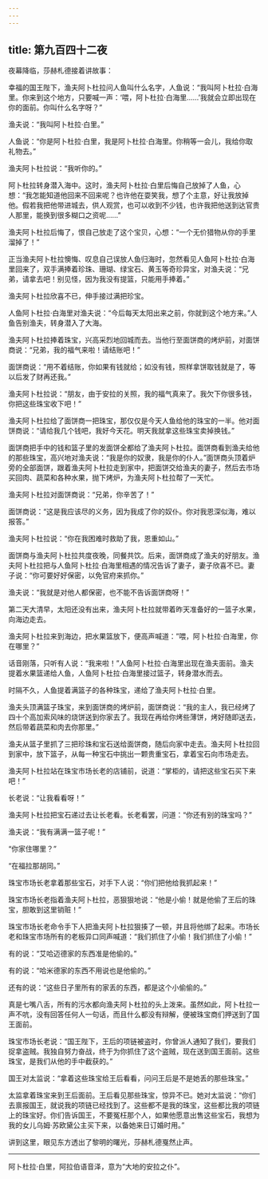 ```yaml
---
---
---
```

title: 第九百四十二夜
---






夜幕降临，莎赫札德接着讲故事：





幸福的国王陛下，渔夫阿卜杜拉问人鱼叫什么名字，人鱼说：“我叫阿卜杜拉·白海里。你来到这个地方，只要喊一声：‘喂，阿卜杜拉·白海里……’我就会立即出现在你的面前。你叫什么名字呀？”

渔夫说：“我叫阿卜杜拉·白里。”

人鱼说：“你是阿卜杜拉·白里，我是阿卜杜拉·白海里。你稍等一会儿，我给你取礼物去。”

渔夫阿卜杜拉说：“我听你的。”

阿卜杜拉转身潜入海中。这时，渔夫阿卜杜拉·白里后悔自己放掉了人鱼，心想：“我怎能知道他回来不回来呢？也许他在耍笑我，想了个主意，好让我放掉他。假若我把他带进城去，供人观赏，也可以收到不少钱，也许我把他送到达官贵人那里，能换到很多糊口之资呢……”

渔夫阿卜杜拉后悔了，恨自己放走了这个宝贝，心想：“一个无价猎物从你的手里溜掉了！”

正当渔夫阿卜杜拉懊悔、叹息自己误放人鱼归海时，忽然看见人鱼阿卜杜拉·白海里回来了，双手满捧着珍珠、珊瑚、绿宝石、黄玉等奇珍异宝，对渔夫说：“兄弟，请拿去吧！别见怪，因为我没有提篮，只能用手捧着。”

渔夫阿卜杜拉欣喜不已，伸手接过满把珍宝。

人鱼阿卜杜拉·白海里对渔夫说：“今后每天太阳出来之前，你就到这个地方来。”人鱼告别渔夫，转身潜入了大海。

渔夫阿卜杜拉捧着珠宝，兴高采烈地回城而去。当他行至面饼商的烤炉前，对面饼商说：“兄弟，我的福气来啦！请结账吧！”

面饼商说：“用不着结账，你如果有钱就给；如没有钱，照样拿饼取钱就是了，等以后发了财再还我。”

渔夫阿卜杜拉说：“朋友，由于安拉的关照，我的福气真来了。我欠下你很多钱，你把这些珠宝收下吧！”

渔夫阿卜杜拉给了面饼商一把珠宝，那仅仅是今天人鱼给他的珠宝的一半。他对面饼商说：“请给我几个钱吧，我好今天花。明天我就拿这些珠宝卖掉换钱。”

面饼商把手中的钱和篮子里的发面饼全都给了渔夫阿卜杜拉。面饼商看到渔夫给他的那些珠宝，高兴地对渔夫说：“我是你的奴隶，我是你的仆人。”面饼商头顶着炉旁的全部面饼，跟着渔夫阿卜杜拉走到家中，把面饼交给渔夫的妻子，然后去市场买回肉、蔬菜和各种水果，抛下烤炉，为渔夫阿卜杜拉帮了一天忙。

渔夫阿卜杜拉对面饼商说：“兄弟，你辛苦了！”

面饼商说：“这是我应该尽的义务，因为我成了你的奴仆。你对我恩深似海，难以报答。”

渔夫阿卜杜拉说：“你在我困难时救助了我，恩重如山。”

面饼商与渔夫阿卜杜拉共度夜晚，同餐共饮。后来，面饼商成了渔夫的好朋友。渔夫阿卜杜拉把与人鱼阿卜杜拉·白海里相遇的情况告诉了妻子，妻子欣喜不已。妻子说：“你可要好好保密，以免官府来抓你。”

渔夫说：“我就是对他人都保密，也不能不告诉面饼商呀！”

第二天大清早，太阳还没有出来，渔夫阿卜杜拉就带着昨天准备好的一篮子水果，向海边走去。

渔夫阿卜杜拉来到海边，把水果篮放下，便高声喊道：”喂，阿卜杜拉·白海里，你在哪里？”

话音刚落，只听有人说：“我来啦！”人鱼阿卜杜拉·白海里出现在渔夫面前。渔夫提着水果篮递给人鱼，人鱼阿卜杜拉·白海里接过篮子，转身潜水而去。

时隔不久，人鱼提着满篮子的各种珠宝，递给了渔夫阿卜杜拉·白里。

渔夫头顶满篮子珠宝，来到面饼商的烤炉前，面饼商说：“我的主人，我已经烤了四十个高加索风味的烧饼送到你家去了。我现在再给你烤些薄饼，烤好随即送去，然后带着蔬菜和肉去你那里。”

渔夫从篮子里抓了三把珍珠和宝石送给面饼商，随后向家中走去。渔夫阿卜杜拉回到家中，放下篮子，从每一种宝石中挑出一颗贵重宝石，拿着宝石向市场走去。

渔夫阿卜杜拉站在珠宝市场长老的店铺前，说道：“掌柜的，请把这些宝石买下来吧！”

长老说：“让我看看呀！”

渔夫阿卜杜拉把宝石递过去让长老看。长老看罢，问道：“你还有别的珠宝吗？”

渔夫说：“我有满满一篮子呢！”

“你家住哪里？”

“在福拉那胡同。”

珠宝市场长老拿着那些宝石，对手下人说：“你们把他给我抓起来！”

珠宝市场长老指着渔夫阿卜杜拉，恶狠狠地说：“他是小偷！就是他偷了王后的珠宝，胆敢到这里销赃！”

珠宝市场长老命令手下人把渔夫阿卜杜拉狠揍了一顿，并且将他绑了起来。市场长老和珠宝市场所有的老板异口同声喊道：“我们抓住了小偷！我们抓住了小偷！”

有的说：“艾哈迈德家的东西准是他偷的。”

有的说：“哈米德家的东西不用说也是他偷的。”

还有的说：“这些日子里所有的家丢的东西，都是这个小偷偷的。”

真是七嘴八舌，所有的污水都向渔夫阿卜杜拉的头上泼来。虽然如此，阿卜杜拉一声不吭，没有回答任何人一句话，而且什么都没有辩解，便被珠宝商们押送到了国王面前。

珠宝市场长老说：“国王陛下，王后的项链被盗时，你曾派人通知了我们，要我们捉拿盗贼。我独自努力奋战，终于为你抓住了这个盗贼，现在送到国王面前。这些珠宝，是我们从他的手中截获的。”

国王对太监说：“拿着这些珠宝给王后看看，问问王后是不是她丢的那些珠宝。”

太监拿着珠宝来到王后面前。王后看见那些珠宝，惊异不已。她对太监说：“你们去禀报国王，就说我的项链已经找到了。这些都不是我的珠宝，这些都比我的项链上的珠宝好。你们告诉国王，不要冤枉那个人，如果他愿意出售这些宝石，我想为我的女儿乌姆·苏欧黛公主买下来，以备她来日订婚时用。”





讲到这里，眼见东方透出了黎明的曙光，莎赫札德戛然止声。



***





阿卜杜拉·白里，阿拉伯语音泽，意为“大地的安拉之仆”。​​​